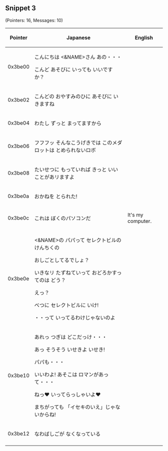 == Snippet 3 ==

(Pointers: 16, Messages: 10)

{| class=wikitable width=500
|-
! Pointer
! Japanese
! English
|-
|0x3be00
|こんにちは <&NAME>さん
あの・・・

こんど あそびに
いっても いいですか？
|
|-
|0x3be02
|こんどの おやすみのひに
あそびに いきますね
|
|-
|0x3be04
|わたし ずっと まってますから
|
|-
|0x3be06
|フフフッ そんなこうげきでは
このメダロットは とめられないロボ
|
|-
|0x3be08
|たいせつに もっていれば
きっと いいことがあリますよ
|
|-
|0x3be0a
|おかねを とられた!
|
|-
|0x3be0c
|これは ぼくのパソコンだ
|It's my computer.
|-
|0x3be0e
|<&NAME>の パパって
セレクトビルの けんちくの

おしごとしてるでしょ？

いきなリ たずねていって
おどろかすってのは どう？

えっ？

べつに セレクトビルに いけ!

・・って いってるわけじゃないのよ
|
|-
|0x3be10
|あれっ
つぎは どこだっけ・・・

あっ そうそう
いせきよ いせき!

パパも・・・

いいわよ!
あそこは ロマンがあって・・・

ねっ♥
いってらっしゃいよ♥

まちがっても
「イセキのいえ」じゃないからね!
|
|-
|0x3be12
|なわばしごが なくなっている
|
|-
|}


